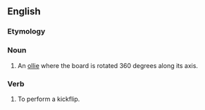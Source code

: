 ==English==

===Etymology===
{{compound|en|kick|flip}}

===Noun===
{{en-noun}}

# {{lb|en|skateboarding}} An [[ollie]] where the board is rotated 360 degrees along its axis.

===Verb===
{{en-verb|kickflips|kickflipping|kickflipped}}

# To perform a kickflip.